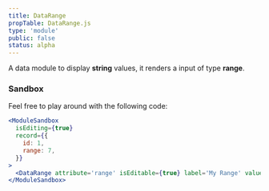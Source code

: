```yaml
---
title: DataRange
propTable: DataRange.js
type: 'module'
public: false
status: alpha
---
```


A data module to display **string** values, it renders a input of type **range**.

### Sandbox

Feel free to play around with the following code:

```jsx
<ModuleSandbox
  isEditing={true}
  record={{
    id: 1,
    range: 7,
  }}
>
  <DataRange attribute='range' isEditable={true} label='My Range' value='7' />
</ModuleSandbox>
```
